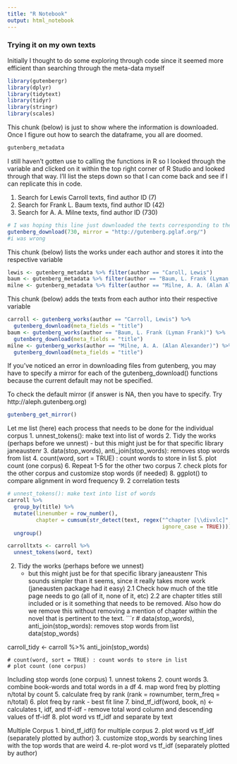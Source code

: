 ```yaml
---
title: "R Notebook"
output: html_notebook
---
```


### Trying it on my own texts


Initially I thought to do some exploring through code since it seemed more efficient than searching through the meta-data myself

```r
library(gutenbergr)
library(dplyr)
library(tidytext)
library(tidyr)
library(stringr)
library(scales)
```
This chunk (below) is just to show where the information is downloaded. Once I figure out how to search the dataframe, you all are doomed. 
```r
gutenberg_metadata
```

I still haven't gotten use to calling the functions in R so I looked through the variable  and clicked on it within the top right corner of R Studio and looked through that way. I'll list the steps down so that I can come back and see if I can replicate this in code.

1. Search for Lewis Carroll texts, find author ID (7)
2. Search for Frank L. Baum texts, find author ID (42)
3. Search for A. A. Milne texts, find author ID (730)
```r
# I was hoping this line just downloaded the texts corresponding to the specific author IDs
gutenberg_download(730, mirror = "http://gutenberg.pglaf.org/")
#i was wrong
```
This chunk (below) lists the works under each author and stores it into the respective variable 
```r
lewis <- gutenberg_metadata %>% filter(author == "Caroll, Lewis")
baum <- gutenberg_metadata %>% filter(author == "Baum, L. Frank (Lyman Frank)")
milne <- gutenberg_metadata %>% filter(author == "Milne, A. A. (Alan Alexander)")
```
This chunk (below) adds the texts from each author into their respective variable
```r
carroll <- gutenberg_works(author == "Carroll, Lewis") %>%
  gutenberg_download(meta_fields = "title")
baum <- gutenberg_works(author == "Baum, L. Frank (Lyman Frank)") %>%
  gutenberg_download(meta_fields = "title")
milne <- gutenberg_works(author == "Milne, A. A. (Alan Alexander)") %>%
  gutenberg_download(meta_fields = "title")
```
If you've noticed an error in downloading files from gutenberg, you may have to specify a mirror for each of the gutenberg_download() functions because the current default may not be specified. 

To check the default mirror (if answer is NA, then you have to specify. Try http://aleph.gutenberg.org)
```r
gutenberg_get_mirror()
```

Let me list (here) each process that needs to be done for the individual corpus
1. unnest_tokens(): make text into list of words
2. Tidy the works (perhaps before we unnest)
    - but this might just be for that specific library janeaustenr
3. data(stop_words), anti_join(stop_words): removes stop words from list 
4. count(word, sort = TRUE) : count words to store in list
5. plot count (one corpus)
6. Repeat 1-5 for the other two corpus
7. check plots for the other corpus and customize stop words (if needed)
8. ggplot() to compare alignment in word frequency
9. 2 correlation tests

```r
# unnest_tokens(): make text into list of words
carroll %>%
  group_by(title) %>%
  mutate(linenumber = row_number(),
         chapter = cumsum(str_detect(text, regex("^chapter [\\divxlc]",
                                                 ignore_case = TRUE)))) %>%
  ungroup()

carrolltxts <- carroll %>%
  unnest_tokens(word, text)
```
2. Tidy the works (perhaps before we unnest)
     - but this might just be for that specific library janeaustenr
This sounds simpler than it seems, since it really takes more work (janeausten package had it easy)
2.1 Check how much of the title page needs to go (all of it, none of it, etc)
2.2 are chapter titles still included or is it something that needs to be removed. Also how do we remove this without removing a mention of chapter within the novel that is pertinent to the text. 
```r
# data(stop_words), anti_join(stop_words): removes stop words from list 
data(stop_words)

carroll_tidy <- carroll %>%
  anti_join(stop_words)
```
# count(word, sort = TRUE) : count words to store in list
# plot count (one corpus)
```


Including stop words (one corpus)
1. unnest tokens
2. count words
3. combine book-words and total words in a df
4. map word freq by plotting n/total by count
5. calculate freq by rank (rank = rownumber, term_freq = n/total)
6. plot freq by rank
    - best fit line
7. bind_tf_idf(word, book, n) <-calculates t, idf, and tf-idf
    - remove total word column and descending values of tf-idf
8. plot word vs tf_idf and separate by text 

Multiple Corpus
1. bind_tf_idf() for multiple corpus
2. plot word vs tf_idf (separately plotted by author)
3. customize stop_words by searching lines with the top words that are weird
4. re-plot word vs tf_idf (separately plotted by author)
```r

```

